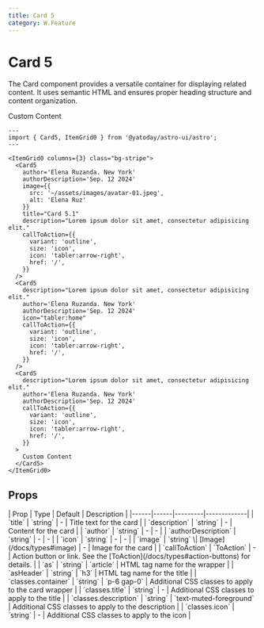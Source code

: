 ```yaml
---
title: Card 5
category: W.Feature
---
```



# Card 5

The Card component provides a versatile container for displaying related content. It uses semantic HTML and ensures proper heading structure and content organization.

<div className="space-y-12">
  <Demo title="">
    <ItemGrid0 columns={3} class="bg-stripe">
      <Card5
        author='Elena Ruzanda. New York'
        authorDescription='Sep. 12 2024'
        image={{
          src: '~/assets/images/avatar-01.jpeg',
          alt: 'Elena Ruz'
        }}
        title="Card 5.1"
        description="Lorem ipsum dolor sit amet, consectetur adipisicing elit."
        callToAction={{
          variant: 'outline',
          size: 'icon',
          icon: 'tabler:arrow-right',
          href: '/',
        }}
      />
      <Card5
        description="Lorem ipsum dolor sit amet, consectetur adipisicing elit."
        author='Elena Ruzanda. New York'
        authorDescription='Sep. 12 2024'
        icon="tabler:home"
        callToAction={{
          variant: 'outline',
          size: 'icon',
          icon: 'tabler:arrow-right',
          href: '/',
        }}
      />
      <Card5
        description="Lorem ipsum dolor sit amet, consectetur adipisicing elit."
        author='Elena Ruzanda. New York'
        authorDescription='Sep. 12 2024'
        callToAction={{
          variant: 'outline',
          size: 'icon',
          icon: 'tabler:arrow-right',
          href: '/',
        }}
      >
        Custom Content
      </Card5>
    </ItemGrid0>
  </Demo>
</div>

```astro
---
import { Card5, ItemGrid0 } from '@yatoday/astro-ui/astro';
---

<ItemGrid0 columns={3} class="bg-stripe">
  <Card5
    author='Elena Ruzanda. New York'
    authorDescription='Sep. 12 2024'
    image={{
      src: '~/assets/images/avatar-01.jpeg',
      alt: 'Elena Ruz'
    }}
    title="Card 5.1"
    description="Lorem ipsum dolor sit amet, consectetur adipisicing elit."
    callToAction={{
      variant: 'outline',
      size: 'icon',
      icon: 'tabler:arrow-right',
      href: '/',
    }}
  />
  <Card5
    description="Lorem ipsum dolor sit amet, consectetur adipisicing elit."
    author='Elena Ruzanda. New York'
    authorDescription='Sep. 12 2024'
    icon="tabler:home"
    callToAction={{
      variant: 'outline',
      size: 'icon',
      icon: 'tabler:arrow-right',
      href: '/',
    }}
  />
  <Card5
    description="Lorem ipsum dolor sit amet, consectetur adipisicing elit."
    author='Elena Ruzanda. New York'
    authorDescription='Sep. 12 2024'
    callToAction={{
      variant: 'outline',
      size: 'icon',
      icon: 'tabler:arrow-right',
      href: '/',
    }}
  >
    Custom Content
  </Card5>
</ItemGrid0>
```

## Props

<div className="overflow-x-auto">
  <div className="min-w-xl">
    | Prop | Type | Default | Description |
    |------|------|---------|-------------| 
    | `title` | `string` | - | Title text for the card | 
    | `description` | `string` | - | Content for the card |
    | `author` | `string` | - | - |
    | `authorDescription` | `string` | - | - |
    | `icon` | `string` | - | - |
    | `image` | `string` \| [Image](/docs/types#image) | - | Image for the card |
    | `callToAction` | `ToAction` | - | Action button or link. See the [ToAction](/docs/types#action-buttons) for details.  |
    | `as` | `string` | `article` | HTML tag name for the wrapper |
    | `asHeader` | `string` | `h3` | HTML tag name for the title |
    | `classes.container` | `string` | `p-6 gap-0` | Additional CSS classes to apply to the card wrapper |
    | `classes.title` | `string` | - | Additional CSS classes to apply to the title |
    | `classes.description` | `string` | `text-muted-foreground` | Additional CSS classes to apply to the description |
    | `classes.icon` | `string` | - | Additional CSS classes to apply to the icon |
  </div>
</div>
